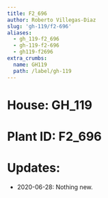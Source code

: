 ```yaml
---
title: F2_696
author: Roberto Villegas-Diaz
slug: 'gh-119/f2-696'
aliases:
  - gh_119-f2_696
  - gh-119-f2-696
  - gh119-f2696
extra_crumbs:
  name: GH119
  path: /label/gh-119
---
```


# **House**: GH_119
# **Plant ID**: F2_696
# **Updates**: 
 - 2020-06-28: Nothing new.
